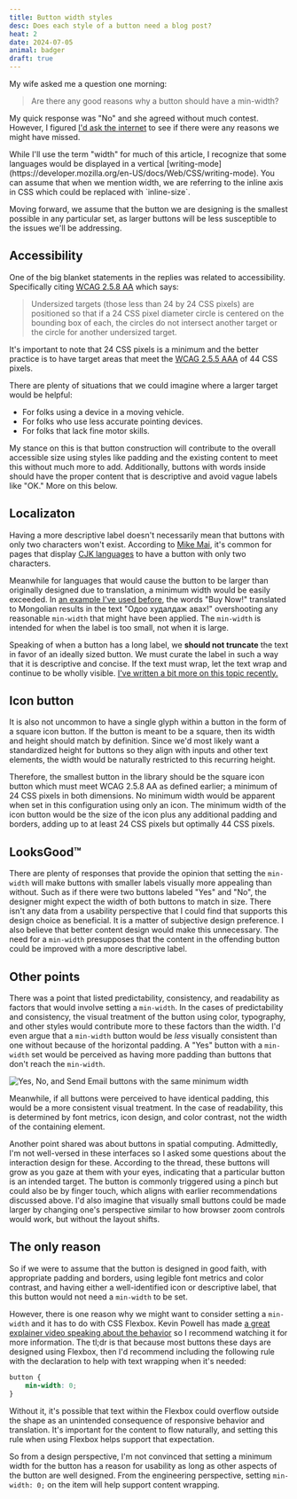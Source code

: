 ```yaml
---
title: Button width styles
desc: Does each style of a button need a blog post?
heat: 2
date: 2024-07-05
animal: badger
draft: true
---
```



My wife asked me a question one morning:

> Are there any good reasons why a button should have a min-width?

My quick response was "No" and she agreed without much contest. However, I figured [I'd ask the internet](https://x.com/donniedamato/status/1802756674047873288) to see if there were any reasons we might have missed.

<Aside>
While I'll use the term "width" for much of this article, I recognize that some languages would be displayed in a vertical [writing-mode](https://developer.mozilla.org/en-US/docs/Web/CSS/writing-mode). You can assume that when we mention width, we are referring to the inline axis in CSS which could be replaced with `inline-size`.
</Aside>

Moving forward, we assume that the button we are designing is the smallest possible in any particular set, as larger buttons will be less susceptible to the issues we'll be addressing.

## Accessibility

One of the big blanket statements in the replies was related to accessibility. Specifically citing [WCAG 2.5.8 AA](https://www.w3.org/WAI/WCAG22/Understanding/target-size-minimum.html) which says:

> Undersized targets (those less than 24 by 24 CSS pixels) are positioned so that if a 24 CSS pixel diameter circle is centered on the bounding box of each, the circles do not intersect another target or the circle for another undersized target.

It's important to note that 24 CSS pixels is a minimum and the better practice is to have target areas that meet the [WCAG 2.5.5 AAA](https://www.w3.org/WAI/WCAG21/Understanding/target-size.html) of 44 CSS pixels.

There are plenty of situations that we could imagine where a larger target would be helpful:

- For folks using a device in a moving vehicle.
- For folks who use less accurate pointing devices.
- For folks that lack fine motor skills.

My stance on this is that button construction will contribute to the overall accessible size using styles like padding and the existing content to meet this without much more to add. Additionally, buttons with words inside should have the proper content that is descriptive and avoid vague labels like "OK." More on this below.

## Localizaton

Having a more descriptive label doesn't necessarily mean that buttons with only two characters won't exist. According to [Mike Mai](https://x.com/mikemai2awesome/status/1802873782169633032), it's common for pages that display [CJK languages](https://en.wikipedia.org/wiki/CJK_characters) to have a button with only two characters.

Meanwhile for languages that would cause the button to be larger than originally designed due to translation, a minimum width would be easily exceeded. In [an example I've used before](https://gridless.design/), the words "Buy Now!" translated to Mongolian results in the text "Одоо худалдаж авах!" overshooting any reasonable `min-width` that might have been applied. The `min-width` is intended for when the label is too small, not when it is large.

Speaking of when a button has a long label, we **should not truncate** the text in favor of an ideally sized button. We must curate the label in such a way that it is descriptive and concise. If the text must wrap, let the text wrap and continue to be wholly visible. [I've written a bit more on this topic recently.](/posts/button-size-styles)

## Icon button

It is also not uncommon to have a single glyph within a button in the form of a square icon button. If the button is meant to be a square, then its width and height should match by definition. Since we'd most likely want a standardized height for buttons so they align with inputs and other text elements, the width would be naturally restricted to this recurring height.

Therefore, the smallest button in the library should be the square icon button which must meet WCAG 2.5.8 AA as defined earlier; a minimum of 24 CSS pixels in both dimensions. No minimum width would be apparent when set in this configuration using only an icon. The minimum width of the icon button would be the size of the icon plus any additional padding and borders, adding up to at least 24 CSS pixels but optimally 44 CSS pixels.

## LooksGood™

There are plenty of responses that provide the opinion that setting the `min-width` will make buttons with smaller labels visually more appealing than without. Such as if there were two buttons labeled "Yes" and "No", the designer might expect the width of both buttons to match in size. There isn't any data from a usability perspective that I could find that supports this design choice as beneficial. It is a matter of subjective design preference. I also believe that better content design would make this unnecessary. The need for a `min-width` presupposes that the content in the offending button could be improved with a more descriptive label.

## Other points

There was a point that listed predictability, consistency, and readability as factors that would involve setting a `min-width`. In the cases of predictability and consistency, the visual treatment of the button using color, typography, and other styles would contribute more to these factors than the width. I'd even argue that a `min-width` button would be _less_ visually consistent than one without because of the horizontal padding. A "Yes" button with a `min-width` set would be perceived as having more padding than buttons that don't reach the `min-width`.

![Yes, No, and Send Email buttons with the same minimum width](/images/button-min-width.png)

Meanwhile, if all buttons were perceived to have identical padding, this would be a more consistent visual treatment. In the case of readability, this is determined by font metrics, icon design, and color contrast, not the width of the containing element.

Another point shared was about buttons in spatial computing. Admittedly, I'm not well-versed in these interfaces so I asked some questions about the interaction design for these. According to the thread, these buttons will grow as you gaze at them with your eyes, indicating that a particular button is an intended target. The button is commonly triggered using a pinch but could also be by finger touch, which aligns with earlier recommendations discussed above. I'd also imagine that visually small buttons could be made larger by changing one's perspective similar to how browser zoom controls would work, but without the layout shifts.

## The only reason

So if we were to assume that the button is designed in good faith, with appropriate padding and borders, using legible font metrics and color contrast, and having either a well-identified icon or descriptive label, that this button would not need a `min-width` to be set.

However, there is one reason why we might want to consider setting a `min-width` and it has to do with CSS Flexbox. Kevin Powell has made [a great explainer video speaking about the behavior](https://www.youtube.com/watch?v=FD3aC_Ke8uk) so I recommend watching it for more information. The tl;dr is that because most buttons these days are designed using Flexbox, then I'd recommend including the following rule with the declaration to help with text wrapping when it's needed:

```css
button {
    min-width: 0;
}
```

Without it, it's possible that text within the Flexbox could overflow outside the shape as an unintended consequence of responsive behavior and translation. It's important for the content to flow naturally, and setting this rule when using Flexbox helps support that expectation.

So from a design perspective, I'm not convinced that setting a minimum width for the button has a reason for usability as long as other aspects of the button are well designed. From the engineering perspective, setting `min-width: 0;` on the item will help support content wrapping.